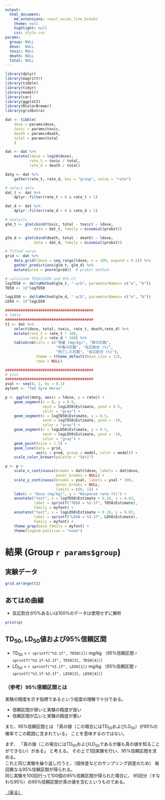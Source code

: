 ```yaml
---
output:
  html_document:
    md_extensions: +east_asian_line_breaks
    theme: null
    highlight: null
    css: style.css
params:
  group: NULL
  dose:  NULL
  toxic: NULL
  death: NULL
  total: NULL
---
```


```r
library(dplyr)
library(magrittr)
library(tibble)
library(tidyr)
library(modelr)
library(car)
library(ggplot2)
library(RColorBrewer)
library(gridExtra)

dat <- tibble(
    dose = params$dose,
    toxic = params$toxic,
    death = params$death,
    total = params$total
    )

dat <- dat %>%
    mutate(ldose = log10(dose),
           rate_t = toxic / total,
           rate_d = death / total)

datg <- dat %>%
    gather(rate_t, rate_d, key = "group", value = "rate")

# select data
dat_t <- dat %>%
    dplyr::filter(rate_t > 0 & rate_t < 1)

dat_d <- dat %>%
    dplyr::filter(rate_d > 0 & rate_d < 1)

# analysis
glm_t <- glm(cbind(toxic, total - toxic) ~ ldose,
             data = dat_t, family = binomial(probit))

glm_d <- glm(cbind(death, total - death) ~ ldose,
             data = dat_d, family = binomial(probit))

# fitted curve
grid <- dat %>%
    data_grid(ldose = seq_range(ldose, n = 100, expand = 0.2)) %>%
    gather_predictions(glm_t, glm_d) %>%
    mutate(pred = pnorm(pred))  # probit method

# calculate TD50/LD50 and 95% CI
logTD50 <- deltaMethod(glm_t, "-a/b", parameterNames= c("a", "b"))
TD50 <- 10^logTD50

logLD50 <- deltaMethod(glm_d, "-a/b", parameterNames= c("a", "b"))
LD50 <- 10^logLD50

########################################
# Table
########################################
t1 <- dat %>%
    select(dose, total, toxic, rate_t, death,rate_d) %>%
    mutate(rate_t = rate_t * 100,
           rate_d = rate_d * 100) %>%
    tableGrob(cols = c("用量 (mg/kg)", "群の匹数",
                       "中毒の匹数", "反応割合 (%)",
                       "死亡した匹数", "反応割合 (%)"),
              theme = ttheme_default(base_size = 12),
              rows = NULL)

########################################
# plot
########################################
yval <- seq(0, 1, by = 0.1)
myfont <- "TeX Gyre Heros"

p <- ggplot(datg, aes(x = ldose, y = rate)) +
    geom_segment(x = 0, y = 0.5,
                 xend = logLD50$Estimate, yend = 0.5,
                 color = "gray") +
    geom_segment(x = logTD50$Estimate, y = 0.5,
                 xend = logTD50$Estimate, yend = -10,
                 color = "gray") +
    geom_segment(x = logLD50$Estimate, y = 0.5,
                 xend = logLD50$Estimate, yend = -10,
                 color = "gray") +
    geom_point(size = 1.5) +
    geom_line(data = grid,
              aes(y = pred, group = model, color = model)) +
    scale_color_brewer(palette = "Set1")

p <- p +
    scale_x_continuous(breaks = dat$ldose, labels = dat$dose,
                       minor_breaks = NULL) +
    scale_y_continuous(breaks = yval, labels = yval * 100,
                       minor_breaks = NULL,
                       limits = c(0, 1)) +
    labs(x = "Dose (mg/kg)", y = "Response rate (%)") +
    annotate("text", x = logTD50$Estimate + 0.18, y = 0.03,
             label = sprintf("TD50 = %3.1f", TD50$Estimate),
             family = myfont) +
    annotate("text", x = logLD50$Estimate + 0.18, y = 0.03,
             label = sprintf("LD50 = %3.1f", LD50$Estimate),
             family = myfont) +
    theme_gray(base_family = myfont) +
    theme(legend.position = "none")
```


# 結果 (Group `r params$group`)
## 実験データ

```r
grid.arrange(t1)
```

## あてはめ曲線

- 反応割合が0\%あるいは100\%のデータは使用せずに解析

```r
print(p)
```


## TD~50~, LD~50~値および95%信頼区間

- TD~50~ = `r sprintf("%3.1f", TD50[1])` mg/kg
（95%信頼区間 `r sprintf("%3.1f-%3.1f", TD50[3], TD50[4])`）
- LD~50~ = `r sprintf("%3.1f", LD50[1])` mg/kg
（95%信頼区間 `r sprintf("%3.1f-%3.1f", LD50[3], LD50[4])`）

### （参考）95%信頼区間とは

実験の精度を示す指標であるという程度の理解で十分である。

- 信頼区間が狭いと実験の精度が良い
- 信頼区間が広いと実験の精度が悪い

また、95%信頼区間とは
「真の値（この場合にはTD~50~およびLD~50~）が95%の確率でこの範囲に含まれている」
ことを意味するのではない。

まず、
「真の値（この場合にはTD~50~およびLD~50~であるが誰も真の値を知ることができない）がある」
と考える。
その上で1回実験を行い、95%信頼区間を求める。  
これと同じ実験を繰り返し行うと、（個体差などのサンプリング誤差のため）
毎回異なる95%信頼区間が得られる。  
同じ実験を100回行って100個の95%信頼区間が得られた場合に、
95回分（すなわち95%）の95%信頼区間が真の値を含むというものである。

[（戻る）](index.html)
